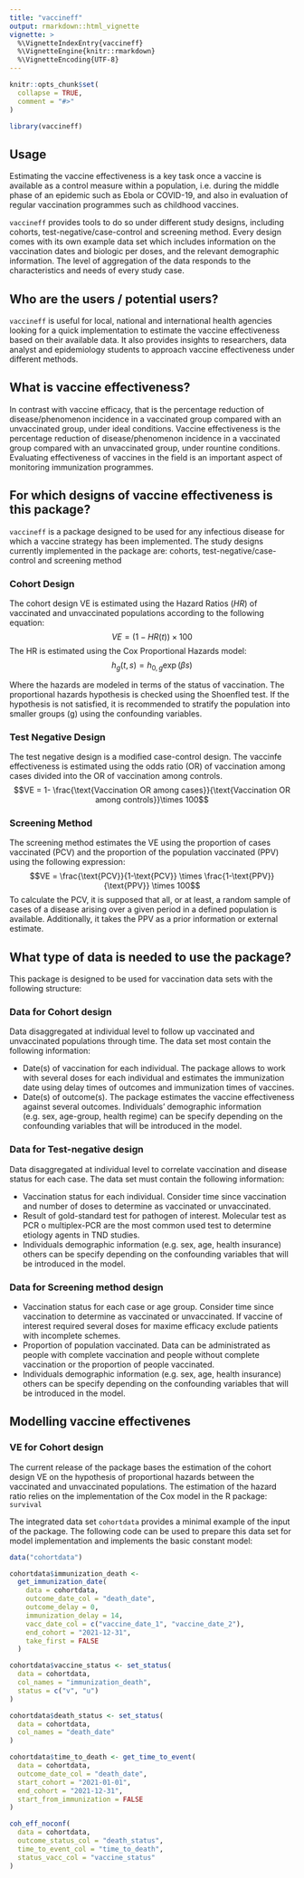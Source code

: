 ```yaml
---
title: "vaccineff"
output: rmarkdown::html_vignette
vignette: >
  %\VignetteIndexEntry{vaccineff}
  %\VignetteEngine{knitr::rmarkdown}
  %\VignetteEncoding{UTF-8}
---
```


```r
knitr::opts_chunk$set(
  collapse = TRUE,
  comment = "#>"
)
```

```r
library(vaccineff)
```

## Usage

Estimating the vaccine effectiveness is a key task once a vaccine is available as a control measure within a population, i.e. during the middle phase of an epidemic such as Ebola or COVID-19, and also in evaluation of regular vaccination programmes such as childhood vaccines.

`vaccineff` provides tools to do so under different study designs, including cohorts, test-negative/case-control and screening method. Every design comes with its own example data set which includes information on the vaccination dates and biologic per doses, and the relevant demographic information. The level of aggregation of the data responds to the characteristics and needs of every study case.

## Who are the users / potential users?

`vaccineff` is useful for local, national and international health agencies looking for a quick implementation to estimate the vaccine effectiveness based on their available data. It also provides insights to researchers, data analyst and epidemiology students to approach vaccine effectiveness under different methods.

## What is vaccine effectiveness?

In contrast with vaccine efficacy, that is the percentage reduction of disease/phenomenon incidence in a vaccinated group compared with an unvaccinated group, under ideal conditions. Vaccine effectiveness is the percentage reduction of disease/phenomenon incidence in a vaccinated group compared with an unvaccinated group, under rountine conditions. Evaluating effectiveness of vaccines in the field is an important aspect of monitoring immunization programmes.

## For which designs of vaccine effectiveness is this package?

`vaccineff` is a package designed to be used for any infectious disease for which a vaccine strategy has been implemented. The study designs currently implemented in the package are: cohorts, test-negative/case-control and screening method

### Cohort Design

The cohort design VE is estimated using the Hazard Ratios ($HR$) of vaccinated and unvaccinated populations according to the following equation:
$$VE = (1-HR(t))\times100$$
The HR is estimated using the Cox Proportional Hazards model:
$$h_g(t,s)=h_{0,g}\exp(\beta s)$$

Where the hazards are modeled in terms of the status of vaccination. The proportional hazards hypothesis is checked using the Shoenfled test. If the hypothesis is not satisfied, it is recommended to stratify the population into smaller groups (g) using the confounding variables. 

### Test Negative Design

The test negative design is a modified case-control design. The vaccinfe effectiveness is estimated using the odds ratio (OR) of vaccination among cases divided into the OR of vaccination among controls. 
$$VE = 1- \frac{\text{Vaccination OR among cases}}{\text{Vaccination OR among controls}}\times 100$$

### Screening Method

The screening method estimates the VE using the proportion of cases vaccinated (PCV)  and the proportion of the population vaccinated (PPV) using the following expression:
$$VE = \frac{\text{PCV}}{1-\text{PCV}} \times \frac{1-\text{PPV}}{\text{PPV}} \times 100$$
To calculate the PCV, it is supposed that all, or at least, a random sample of cases of a disease arising over a given period in a defined population is available. Additionally, it takes the PPV as a prior information or external estimate.

## What type of data is needed to use the package?

This package is designed to be used for vaccination data sets with the following structure:

### Data for Cohort design

Data disaggregated at individual level to follow up vaccinated and unvaccinated populations through time. The data set most contain the following information:

- Date(s) of vaccination for each individual. The package allows to work with several doses for each individual and estimates the immunization date using delay times of outcomes and immunization times of vaccines.
- Date(s) of outcome(s). The package estimates the vaccine effectiveness against several outcomes.
Individuals’ demographic information (e.g. sex, age-group, health regime) can be specify depending on the confounding variables that will be introduced in the model.

### Data for Test-negative design

Data disaggregated at individual level to correlate vaccination and disease status for each case. The data set must contain the following information:

- Vaccination status for each individual. Consider time since vaccination and number of doses to determine as vaccinated or unvaccinated. 
- Result of gold-standard test for pathogen of interest. Molecular test as PCR o multiplex-PCR are the most common used test to determine etiology agents in TND studies. 
- Individuals demographic information (e.g. sex, age, health insurance) others can be specify depending on the confounding variables that will be introduced in the model.

### Data for Screening method design

- Vaccination status for each case or age group. Consider time since vaccination to determine as vaccinated or unvaccinated. If vaccine of interest required several doses for maxime efficacy exclude patients with incomplete schemes. 
- Proportion of population vaccinated. Data can be administrated as people with complete vaccination and people without complete vaccination or the proportion of people vaccinated. 
- Individuals demographic information (e.g. sex, age, health insurance) others can be specify depending on the confounding variables that will be introduced in the model.


## Modelling vaccine effectivenes

### VE for Cohort design

The current release of the package bases the estimation of the cohort design VE on the hypothesis of proportional hazards between the vaccinated and unvaccinated populations. The estimation of the hazard ratio relies on the implementation of the Cox model in the R package: `survival`

The integrated data set `cohortdata` provides a minimal example of the input of the package. The following code can be used to prepare this data set for model implementation and implements the basic constant model:

```r
data("cohortdata")

cohortdata$immunization_death <-
  get_immunization_date(
    data = cohortdata,
    outcome_date_col = "death_date",
    outcome_delay = 0,
    immunization_delay = 14,
    vacc_date_col = c("vaccine_date_1", "vaccine_date_2"),
    end_cohort = "2021-12-31",
    take_first = FALSE
  )

cohortdata$vaccine_status <- set_status(
  data = cohortdata,
  col_names = "immunization_death",
  status = c("v", "u")
)

cohortdata$death_status <- set_status(
  data = cohortdata,
  col_names = "death_date"
)

cohortdata$time_to_death <- get_time_to_event(
  data = cohortdata,
  outcome_date_col = "death_date",
  start_cohort = "2021-01-01",
  end_cohort = "2021-12-31",
  start_from_immunization = FALSE
)

coh_eff_noconf(
  data = cohortdata,
  outcome_status_col = "death_status",
  time_to_event_col = "time_to_death",
  status_vacc_col = "vaccine_status"
)
```
